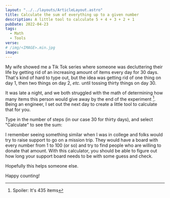 ```yaml
---
layout: "../../layouts/ArticleLayout.astro"
title: Calculate the sum of everything up to a given number
description: A little tool to calculate 5 + 4 + 3 + 2 + 1
pubDate: 2022-04-23
tags:
  - Math
  - Tools
verse:
# /img/<IMAGE>.min.jpg
image:
---
```



My wife showed me a Tik Tok series where someone was decluttering their life by getting rid of an increasing amount of items every day for 30 days. That's kind of hard to type out, but the idea was getting rid of one thing on day 1, then two things on day 2, _etc._ until tossing thirty things on day 30.

It was late a night, and we both struggled with the math of determining how many items this person would give away by the end of the experiment [^1]. Being an engineer, I set out the next day to create a little tool to calculate that for you.

Type in the number of steps (in our case 30 for thirty days), and select "Calculate" to see the sum:

<CumulativeSum client:load />

I remember seeing something similar when I was in college and folks would try to raise support to go on a mission trip. They would have a board with every number from 1 to 100 (or so) and try to find people who are willing to donate that amount. With this calculator, you should be able to figure out how long your support board needs to be with some guess and check.

Hopefully this helps someone else.

Happy counting!

[^1]: Spoiler: It's 435 items
